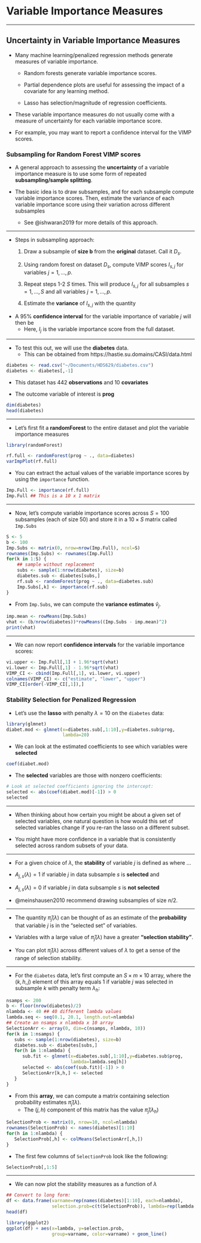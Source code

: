 # Variable Importance Measures {#extra-topics}

---

## Uncertainty in Variable Importance Measures

* Many machine learning/penalized regression methods generate
measures of variable importance.
    + Random forests generate variable importance scores.
    
    + Partial dependence plots are useful for assessing the impact of a covariate for any learning method.
    
    + Lasso has selection/magnitude of regression coefficients.
    
* These variable importance measures do not usually come
with a measure of uncertainty for each variable importance score.

* For example, you may want to report a confidence interval 
for the VIMP scores.

### Subsampling for Random Forest VIMP scores

* A general approach to assessing the **uncertainty** of a variable importance measure
is to use some form of repeated **subsampling/sample splitting**.

* The basic idea is to draw subsamples, and for each subsample
compute variable importance scores. Then, estimate the variance
of each variable importance score using their variation across different subsamples
    + See @ishwaran2019 for more details of this approach. 

---

* Steps in subsampling approach:
    1. Draw a subsample of **size b** from the **original** dataset. Call it $D_{s}$.
    
    2. Using random forest on dataset $D_{s}$, compute VIMP scores $I_{s,j}$ for variables $j=1,\ldots,p$.
    
    3. Repeat steps 1-2 $S$ times. This will produce $I_{s,j}$ for all subsamples $s = 1, \ldots, S$ and all variables $j = 1, \ldots, p$.
    
    4. Estimate the **variance** of $I_{s,j}$ with the quantity
    \begin{equation}
       \hat{v}_{j} = \frac{b}{nK} \sum_{s=1}^{S}\Big( I_{s,j} - \bar{I}_{.,j}  \Big)^{2}
    \end{equation}

* A $95\%$ **confidence interval** for the variable importance of variable $j$ will then be
\begin{equation}
I_{j} \pm 1.96 \times \sqrt{\hat{v}_{j}}
\end{equation}
   + Here, $I_{j}$ is the variable importance score from the full dataset.

---

* To test this out, we will use the **diabetes** data. 
     + This can be obtained from https://hastie.su.domains/CASI/data.html
     
```r
diabetes <- read.csv("~/Documents/HDS629/diabetes.csv")
diabetes <- diabetes[,-1]
```

* This dataset has 442 **observations** and 10 **covariates**

* The outcome variable of interest is **prog**

```r
dim(diabetes)
head(diabetes)
```

---

* Let's first fit a **randomForest** to the entire dataset and plot
the variable importance measures
```r
library(randomForest)

rf.full <- randomForest(prog ~ ., data=diabetes)
varImpPlot(rf.full)
```

* You can extract the actual values of the variable importance scores by
using the `importance` function.
```r
Imp.Full <- importance(rf.full)
Imp.Full ## This is a 10 x 1 matrix
```


---

* Now, let's compute variable importance scores across $S = 100$ subsamples (each of size 50)
and store it in a $10 \times S$ matrix called `Imp.Subs`
```r
S <- 5
b <- 100
Imp.Subs <- matrix(0, nrow=nrow(Imp.Full), ncol=S)
rownames(Imp.Subs) <- rownames(Imp.Full)
for(k in 1:S) {
    ## sample without replacement
    subs <- sample(1:nrow(diabetes), size=b)
    diabetes.sub <- diabetes[subs,]
    rf.sub <- randomForest(prog ~ ., data=diabetes.sub)
    Imp.Subs[,k] <- importance(rf.sub)
}
```

* From `Imp.Subs`, we can compute the **variance estimates** $\hat{v}_{j}$.
```r
imp.mean <- rowMeans(Imp.Subs)
vhat <- (b/nrow(diabetes))*rowMeans((Imp.Subs - imp.mean)^2)  
print(vhat)
```

---

* We can now report **confidence intervals** for the variable importance scores:
```r
vi.upper <- Imp.Full[,1] + 1.96*sqrt(vhat)
vi.lower <- Imp.Full[,1] - 1.96*sqrt(vhat)
VIMP_CI <- cbind(Imp.Full[,1], vi.lower, vi.upper)
colnames(VIMP_CI) <- c("estimate", "lower", "upper")
VIMP_CI[order(-VIMP_CI[,1]),]
```

### Stability Selection for Penalized Regression

* Let's use the **lasso** with penalty $\lambda = 10$ on the `diabetes` data:
```r
library(glmnet)
diabet.mod <- glmnet(x=diabetes.sub[,1:10],y=diabetes.sub$prog, 
                     lambda=20)
```

* We can look at the estimated coefficients to see which variables were **selected**
```r
coef(diabet.mod)
```

* The **selected** variables are those with nonzero coefficients:
```r
# Look at selected coefficients ignoring the intercept:
selected <- abs(coef(diabet.mod)[-1]) > 0
selected
```

---

* When thinking about how certain you might be about a given set of selected variables, one
natural question is how would this set of selected variables change if
you re-ran the lasso on a different subset.

* You might have more confidence in a variable that is consistently selected
across random subsets of your data.

---

* For a given choice of $\lambda$, the **stability** of variable $j$ is 
defined as
\begin{equation}
\hat{\pi}_{j}(\lambda) = \frac{1}{S}\sum_{s=1}^{S} I( A_{j,s}(\lambda) = 1),
\end{equation}
where ...

* $A_{j,s}(\lambda) = 1$ if variable $j$ in data subsample $s$ is **selected** and

* $A_{j,s}(\lambda) = 0$ if variable $j$ in data subsample $s$ is **not selected**

* @meinshausen2010 recommend drawing subsamples of size $n/2$.

---

* The quantity $\hat{\pi}_{j}(\lambda)$ can be thought of as an 
estimate of the **probability** that variable $j$ is in the "selected set" of variables. 

* Variables with a large value of $\hat{\pi}_{j}(\lambda)$ have a greater **"selection stability"**.

* You can plot $\hat{\pi}_{j}(\lambda)$ across different values of $\lambda$ to get 
a sense of the range of selection stability. 

---

* For the `diabetes` data, let's first compute an $S \times m \times 10$ array,
where the $(k, h, j)$ element of this array equals $1$ if variable $j$ 
was selected in subsample $k$ with penalty term $\lambda_{h}$:
```r
nsamps <- 200
b <- floor(nrow(diabetes)/2)
nlambda <- 40 ## 40 different lambda values
lambda.seq <- seq(0.1, 20.1, length.out=nlambda)
## Create an nsamps x nlambda x 10 array
SelectionArr <- array(0, dim=c(nsamps, nlambda, 10))
for(k in 1:nsamps) {
   subs <- sample(1:nrow(diabetes), size=b)
   diabetes.sub <- diabetes[subs,]
   for(h in 1:nlambda) {
      sub.fit <- glmnet(x=diabetes.sub[,1:10],y=diabetes.sub$prog, 
                        lambda=lambda.seq[h])
      selected <- abs(coef(sub.fit)[-1]) > 0
      SelectionArr[k,h,] <- selected
   }
}
```

* From this **array**, we can compute a matrix containing
selection probability estimates $\hat{\pi}_{j}(\lambda)$.
   + The $(j, h)$ component of this matrix has the value $\hat{\pi}_{j}(\lambda_{h})$

```r
SelectionProb <- matrix(0, nrow=10, ncol=nlambda)
rownames(SelectionProb) <- names(diabetes)[1:10]
for(h in 1:nlambda) {
   SelectionProb[,h] <- colMeans(SelectionArr[,h,]) 
}
```

* The first few columns of `SelectionProb` look like the following:
```r
SelectionProb[,1:5]
```

---

* We can now plot the stability measures as a function of $\lambda$
```r
## Convert to long form:
df <- data.frame(varname=rep(names(diabetes)[1:10], each=nlambda),
                 selection.prob=c(t(SelectionProb)), lambda=rep(lambda.seq, 10))
head(df)
```

```r
library(ggplot2)
ggplot(df) + aes(x=lambda, y=selection.prob, 
                 group=varname, color=varname) + geom_line()
```

